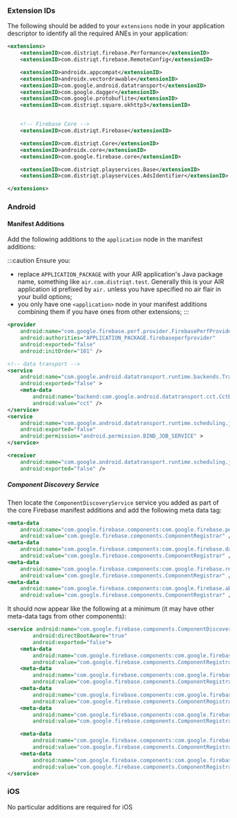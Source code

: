 
### Extension IDs

The following should be added to your `extensions` node in your application descriptor to identify all the required ANEs in your application:

```xml
<extensions>
	<extensionID>com.distriqt.firebase.Performance</extensionID>
	<extensionID>com.distriqt.firebase.RemoteConfig</extensionID>

	<extensionID>androidx.appcompat</extensionID>
	<extensionID>androidx.vectordrawable</extensionID>
	<extensionID>com.google.android.datatransport</extensionID>
	<extensionID>com.google.dagger</extensionID>
	<extensionID>com.google.protobuflite</extensionID>
	<extensionID>com.distriqt.square.okhttp3</extensionID>


	<!-- Firebase Core -->
	<extensionID>com.distriqt.Firebase</extensionID>

	<extensionID>com.distriqt.Core</extensionID>
	<extensionID>androidx.core</extensionID>
	<extensionID>com.google.firebase.core</extensionID>

	<extensionID>com.distriqt.playservices.Base</extensionID>
	<extensionID>com.distriqt.playservices.AdsIdentifier</extensionID>

</extensions>
```



### Android

#### Manifest Additions

Add the following additions to the `application` node in the manifest additions:

:::caution
Ensure you:
- replace `APPLICATION_PACKAGE` with your AIR application's Java package name, something like `air.com.distriqt.test`. Generally this is your AIR application id prefixed by `air.` unless you have specified no air flair in your build options;
- you only have one `<application>` node in your manifest additions combining them if you have ones from other extensions;
:::

```xml
<provider
	android:name="com.google.firebase.perf.provider.FirebasePerfProvider"
	android:authorities="APPLICATION_PACKAGE.firebaseperfprovider"
	android:exported="false"
	android:initOrder="101" />

<!-- data transport -->
<service
	android:name="com.google.android.datatransport.runtime.backends.TransportBackendDiscovery"
	android:exported="false" >
	<meta-data
		android:name="backend:com.google.android.datatransport.cct.CctBackendFactory"
		android:value="cct" />
</service>
<service
	android:name="com.google.android.datatransport.runtime.scheduling.jobscheduling.JobInfoSchedulerService"
	android:exported="false"
	android:permission="android.permission.BIND_JOB_SERVICE" >
</service>

<receiver
	android:name="com.google.android.datatransport.runtime.scheduling.jobscheduling.AlarmManagerSchedulerBroadcastReceiver"
	android:exported="false" />
```

##### Component Discovery Service

Then locate the `ComponentDiscoveryService` service you added as part of the core Firebase manifest additions and add the following meta data tag:

```xml
<meta-data
	android:name="com.google.firebase.components:com.google.firebase.perf.FirebasePerfRegistrar"
	android:value="com.google.firebase.components.ComponentRegistrar" />
<meta-data
	android:name="com.google.firebase.components:com.google.firebase.datatransport.TransportRegistrar"
	android:value="com.google.firebase.components.ComponentRegistrar" />
<meta-data
	android:name="com.google.firebase.components:com.google.firebase.remoteconfig.RemoteConfigRegistrar"
	android:value="com.google.firebase.components.ComponentRegistrar" />
<meta-data
	android:name="com.google.firebase.components:com.google.firebase.abt.component.AbtRegistrar"
	android:value="com.google.firebase.components.ComponentRegistrar" />
```

It should now appear like the following at a minimum (it may have other meta-data tags from other components):

```xml
<service android:name="com.google.firebase.components.ComponentDiscoveryService" 
		android:directBootAware="true"
		android:exported="false">
	<meta-data
		android:name="com.google.firebase.components:com.google.firebase.perf.FirebasePerfRegistrar"
		android:value="com.google.firebase.components.ComponentRegistrar" />
	<meta-data
		android:name="com.google.firebase.components:com.google.firebase.datatransport.TransportRegistrar"
		android:value="com.google.firebase.components.ComponentRegistrar" />
	<meta-data
		android:name="com.google.firebase.components:com.google.firebase.remoteconfig.RemoteConfigRegistrar"
		android:value="com.google.firebase.components.ComponentRegistrar" />
	<meta-data
		android:name="com.google.firebase.components:com.google.firebase.abt.component.AbtRegistrar"
		android:value="com.google.firebase.components.ComponentRegistrar" />

    <meta-data
		android:name="com.google.firebase.components:com.google.firebase.analytics.connector.internal.AnalyticsConnectorRegistrar"
		android:value="com.google.firebase.components.ComponentRegistrar" />
	<meta-data
		android:name="com.google.firebase.components:com.google.firebase.installations.FirebaseInstallationsRegistrar"
		android:value="com.google.firebase.components.ComponentRegistrar" />
</service>
```



### iOS 

No particular additions are required for iOS
